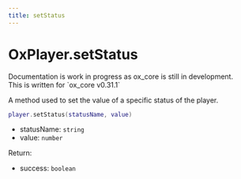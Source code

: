 ```yaml
---
title: setStatus
---
```



# OxPlayer.setStatus

<Callout>
  Documentation is work in progress as ox_core is still in development.<br />
  This is written for `ox_core v0.31.1`
</Callout>

A method used to set the value of a specific status of the player.


```lua
player.setStatus(statusName, value)
```

- statusName: `string`
- value: `number`

Return:

- success: `boolean`
